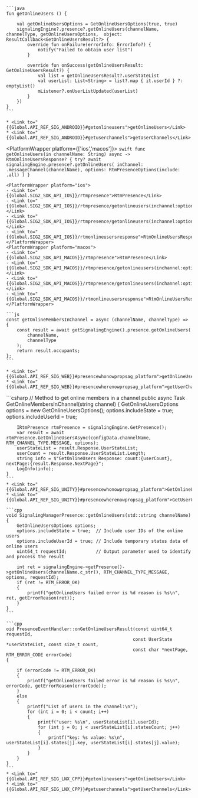 <PlatformWrapper platform='android'>

    ```java
    fun getOnlineUsers () {

        val getOnlineUsersOptions = GetOnlineUsersOptions(true, true)
        signalingEngine?.presence?.getOnlineUsers(channelName, channelType, getOnlineUsersOptions,  object: ResultCallback<GetOnlineUsersResult?> {
            override fun onFailure(errorInfo: ErrorInfo?) {
                notify("Failed to obtain user list")
            }

            override fun onSuccess(getOnlineUsersResult: GetOnlineUsersResult?) {
                val list = getOnlineUsersResult?.userStateList
                val userList: List<String> = list?.map { it.userId } ?: emptyList()
                mListener?.onUserListUpdated(userList)
            }
        })
    }
    ```
    
    * <Link to="{{Global.API_REF_SIG_ANDROID}}#getonlineusers">getOnlineUsers</Link>
    * <Link to="{{Global.API_REF_SIG_ANDROID}}#getuserchannels">getUserChannels</Link>

</PlatformWrapper>

<PlatformWrapper platform={['ios','macos']}>
    ```swift
    func getOnlineUsers(in channelName: String) async -> RtmOnlineUsersResponse? {
        try? await signalingEngine.presence?.getOnlineUsers(
            inChannel: .messageChannel(channelName),
            options: RtmPresenceOptions(include: .all)
        )
    }
    ```

    <PlatformWrapper platform="ios">
    - <Link to="{{Global.SIG2_SDK_API_IOS}}/rtmpresence">RtmPresence</Link>
    - <Link to="{{Global.SIG2_SDK_API_IOS}}/rtmpresence/getonlineusers(inchannel:options:)">getOnlineUsers(inChannel:options:)</Link>
    - <Link to="{{Global.SIG2_SDK_API_IOS}}/rtmpresence/getonlineusers(inchannel:options:completion:)">getOnlineUsers(inChannel:options:completion:)</Link>
    - <Link to="{{Global.SIG2_SDK_API_IOS}}/rtmonlineusersresponse">RtmOnlineUsersResponse</Link>
    </PlatformWrapper>
    <PlatformWrapper platform="macos">
    - <Link to="{{Global.SIG2_SDK_API_MACOS}}/rtmpresence">RtmPresence</Link>
    - <Link to="{{Global.SIG2_SDK_API_MACOS}}/rtmpresence/getonlineusers(inchannel:options:)">getOnlineUsers(inChannel:options:)</Link>
    - <Link to="{{Global.SIG2_SDK_API_MACOS}}/rtmpresence/getonlineusers(inchannel:options:completion:)">getOnlineUsers(inChannel:options:completion:)</Link>
    - <Link to="{{Global.SIG2_SDK_API_MACOS}}/rtmonlineusersresponse">RtmOnlineUsersResponse</Link>
    </PlatformWrapper>
</PlatformWrapper>

<PlatformWrapper platform = 'web'>

    ```js
    const getOnlineMembersInChannel = async (channelName, channelType) => {
        const result = await getSignalingEngine().presence.getOnlineUsers(
            channelName,
            channelType
        );
        return result.occupants;
    };    
    ```

    * <Link to="{{Global.API_REF_SIG_WEB}}#presencewhonowpropsag_platform">getOnlineUsers</Link>
    * <Link to="{{Global.API_REF_SIG_WEB}}#presencewherenowpropsag_platform">getUserChannels</Link>
</PlatformWrapper>
<PlatformWrapper platform='unity'>
    ```csharp
    // Method to get online members in a channel
    public async Task GetOnlineMembersInChannel(string channel)
    {
        GetOnlineUsersOptions options = new GetOnlineUsersOptions();
        options.includeState = true;
        options.includeUserId = true;

        IRtmPresence rtmPresence = signalingEngine.GetPresence();
        var result = await rtmPresence.GetOnlineUsersAsync(configData.channelName, RTM_CHANNEL_TYPE.MESSAGE, options);
        userStateList = result.Response.UserStateList;
        userCount = result.Response.UserStateList.Length;
        string info = $"GetOnlineUsers Response: count:{userCount}, nextPage:{result.Response.NextPage}";
        LogInfo(info);
    }
    ```
    * <Link to="{{Global.API_REF_SIG_UNITY}}#presencewhonowpropsag_platform">GetOnlineUsersAsync</Link>
    * <Link to="{{Global.API_REF_SIG_UNITY}}#presencewherenowpropsag_platform">GetUserChannelsAsync</Link>
</PlatformWrapper>
<PlatformWrapper platform='linux-cpp'>

    ```cpp
    void SignalingManagerPresence::getOnlineUsers(std::string channelName)
    {
        GetOnlineUsersOptions options;
        options.includeState = true;  // Include user IDs of the online users
        options.includeUserId = true; // Include temporary status data of online users
        uint64_t requestId;           // Output parameter used to identify and process the result

        int ret = signalingEngine->getPresence()->getOnlineUsers(channelName.c_str(), RTM_CHANNEL_TYPE_MESSAGE, options, requestId);
        if (ret != RTM_ERROR_OK)
        {
            printf("getOnlineUsers failed error is %d reason is %s\n", ret, getErrorReason(ret));
        }
    }
    ```

    ```cpp
    oid PresenceEventHandler::onGetOnlineUsersResult(const uint64_t requestId,
                                                    const UserState *userStateList, const size_t count,
                                                    const char *nextPage, RTM_ERROR_CODE errorCode)
    {

        if (errorCode != RTM_ERROR_OK)
        {
            printf("getOnlineUsers failed error is %d reason is %s\n", errorCode, getErrorReason(errorCode));
        }
        else
        {
            printf("List of users in the channel:\n");
            for (int i = 0; i < count; i++)
            {
                printf("user: %s\n", userStateList[i].userId);
                for (int j = 0; j < userStateList[i].statesCount; j++)
                {
                    printf("key: %s value: %s\n", userStateList[i].states[j].key, userStateList[i].states[j].value);
                }
            }
        }
    }    
    ```
    * <Link to="{{Global.API_REF_SIG_LNX_CPP}}#getonlineusers">getOnlineUsers</Link>
    * <Link to="{{Global.API_REF_SIG_LNX_CPP}}#getuserchannels">getUserChannels</Link>

</PlatformWrapper>